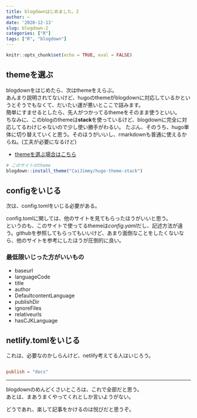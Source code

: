 ```yaml
---
title: blogdownはじめました。2
author: ~
date: '2020-12-13'
slug: blogdown-2
categories: ["R"]
tags: ["R", "blogdown"]
---
```


```r

knitr::opts_chunk$set(echo = TRUE, eval = FALSE)

```

## themeを選ぶ

blogdownをはじめたら、次はthemeをえらぶ。  
あんまり説明されてないけど、hugoのthemeがblogdownに対応しているかというとそうでもなくて、だいたい運が悪いとここで詰みます。  
簡単にすませるとしたら、先人がつかってるthemeをそのまま使うといい。  
ちなみに、このblogのthemeは**stack**を使っているけど、blogdownに完全に対応してるわけじゃないので少し使い勝手がわるい。
たぶん、そのうち、hugo単体に切り替えていくと思う。そのほうがいいし、rmarkdownも普通に使えるからね。(工夫が必要になるけど)

* [themeを選ぶ場合はこちら](https://themes.gohugo.io/)

```r

# このサイトのtheme
blogdown::install_theme("CaiJimmy/hugo-theme-stack")

```

## configをいじる

次は、config.tomlをいじる必要がある。

config.tomlに関しては、他のサイトを見てもらったほうがいいと思う。  
というのも、このサイトで使ってるthemeは*config.yaml*だし、記述方法が違う。githubを参照してもらってもいいけど、あまり面倒なことをしたくないなら、他のサイトを参考にしたほうが圧倒的に良い。

### 最低限いじった方がいいもの

* baseurl
* languageCode
* title
* author
* DefaultcontentLanguage
* publishDir
* ignoreFiles
* relativeurls
* hasCJKLanguage

## netlify.tomlをいじる

これは、必要なのかしらんけど、netlify考えてる人はいじろう。

```toml

publish = "docs"

```

---

blogdownのめんどくさいところは、これで全部だと思う。  
あとは、まあうまくやってくれとしか言いようがない。  

どうであれ、楽して記事をかけるのは悦びだと思うぞ。
